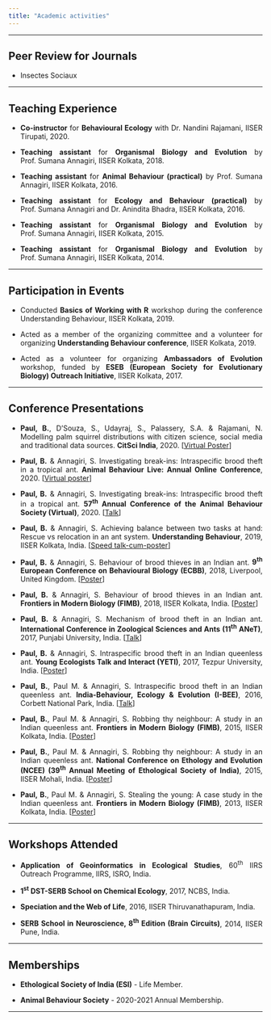 ```yaml
---
title: "Academic activities"
---
```


<style>
body {
text-align: justify}
</style>

----

## Peer Review for Journals

* Insectes Sociaux

----

## Teaching Experience

* **Co-instructor** for **Behavioural Ecology** with Dr. Nandini Rajamani, IISER Tirupati, 2020.

* **Teaching assistant** for **Organismal Biology and Evolution** by Prof. Sumana Annagiri, IISER Kolkata, 2018.

* **Teaching assistant** for **Animal Behaviour (practical)** by Prof. Sumana Annagiri, IISER Kolkata, 2016.

* **Teaching assistant** for **Ecology and Behaviour (practical)** by Prof. Sumana Annagiri and Dr. Anindita Bhadra, IISER Kolkata, 2016.

* **Teaching assistant** for **Organismal Biology and Evolution** by Prof. Sumana Annagiri, IISER Kolkata, 2015.

* **Teaching assistant** for **Organismal Biology and Evolution** by Prof. Sumana Annagiri, IISER Kolkata, 2014.

----

## Participation in Events

* Conducted **Basics of Working with R** workshop during the conference Understanding Behaviour, IISER Kolkata, 2019.

* Acted as a member of the organizing committee and a volunteer for organizing **Understanding Behaviour conference**, IISER Kolkata, 2019.

* Acted as a volunteer for organizing **Ambassadors of Evolution** workshop, funded by **ESEB (European Society for Evolutionary Biology) Outreach Initiative**, IISER Kolkata, 2017.

----

## Conference Presentations

* **Paul, B.**, D’Souza, S., Udayraj, S., Palassery, S.A. & Rajamani, N. Modelling palm squirrel distributions with citizen science, social media and traditional data sources. **CitSci India**, 2020. [<a href='https://www.youtube.com/watch?v=46J04wwx_jg' target='_blank'>Virtual Poster</a>]

* **Paul, B.** & Annagiri, S. Investigating break-ins: Intraspecific brood theft in a tropical ant. **Animal Behaviour Live: Annual Online Conference**, 2020. [<a href='https://www.youtube.com/watch?v=y-OlWCHaDcE' target='_blank'>Virtual poster</a>]

* **Paul, B.** & Annagiri, S. Investigating break-ins: Intraspecific brood theft in a tropical ant. **57<sup>th</sup> Annual Conference of the Animal Behaviour Society (Virtual)**, 2020. [<a href='https://www.youtube.com/watch?v=zT7VRbIiBLs' target='_blank'>Talk</a>]

* **Paul, B.** & Annagiri, S. Achieving balance between two tasks at hand: Rescue vs relocation in an ant system. **Understanding Behaviour**, 2019, IISER Kolkata, India. [<a href='docs/understanding_behaviour_2019_poster.pdf' target='_blank'>Speed talk-cum-poster</a>]

* **Paul, B.** & Annagiri, S. Behaviour of brood thieves in an Indian ant. **9<sup>th</sup> European Conference on Behavioural Biology (ECBB)**, 2018, Liverpool, United Kingdom. [<a href='docs/ECBB_2018_poster.pdf' target='_blank'>Poster</a>]

* **Paul, B.** & Annagiri, S. Behaviour of brood thieves in an Indian ant. **Frontiers in Modern Biology (FIMB)**, 2018, IISER Kolkata, India. [<a href='docs/FIMB_2018_Poster.pdf' target='_blank'>Poster</a>]

* **Paul, B.** & Annagiri, S. Mechanism of brood theft in an Indian ant. **International Conference in Zoological Sciences and Ants (11<sup>th</sup> ANeT)**, 2017, Punjabi University, India. [<a href='docs/ANET_2017_talk.pdf' target='_blank'>Talk</a>]

* **Paul, B.** & Annagiri, S. Intraspecific brood theft in an Indian queenless
ant. **Young Ecologists Talk and Interact (YETI)**, 2017, Tezpur University, India. [<a href='docs/YETI_2017_poster.pdf' target='_blank'>Poster</a>]

* **Paul, B.**, Paul M. & Annagiri, S. Intraspecific brood theft in an Indian
queenless ant. **India-Behaviour, Ecology & Evolution (I-BEE)**, 2016, Corbett National Park, India. [<a href='docs/IBEE_2016_talk.pdf' target='_blank'>Talk</a>]

* **Paul, B.**, Paul M. & Annagiri, S. Robbing thy neighbour: A study in an
Indian queenless ant. **Frontiers in Modern Biology (FIMB)**, 2015, IISER Kolkata, India. [<a  href='docs/NCEE_2015_poster.pdf' target='_blank'>Poster</a>]

* **Paul, B.**, Paul M. & Annagiri, S. Robbing thy neighbour: A study in an
Indian queenless ant. **National Conference on Ethology and Evolution (NCEE) (39<sup>th</sup> Annual Meeting of Ethological Society of India)**, 2015, IISER Mohali, India. [<a  href='docs/NCEE_2015_poster.pdf' target='_blank'>Poster</a>]

* **Paul, B.**, Paul M. & Annagiri, S. Stealing the young: A case study in the
Indian queenless ant. **Frontiers in Modern Biology (FIMB)**, 2013, IISER Kolkata, India. [<a href='docs/FIMB_2013_poster.pdf' target='_blank'>Poster</a>]

----

## Workshops Attended

* **Application of Geoinformatics in Ecological Studies**, 60<sup>th</sup> IIRS Outreach Programme, IIRS, ISRO, India.

* **1<sup>st</sup> DST-SERB School on Chemical Ecology**, 2017, NCBS, India.

* **Speciation and the Web of Life**, 2016, IISER Thiruvanathapuram, India.

* **SERB School in Neuroscience, 8<sup>th</sup> Edition (Brain Circuits)**, 2014, IISER Pune, India.

----

## Memberships

* **Ethological Society of India (ESI)** - Life Member.

* **Animal Behaviour Society** - 2020-2021 Annual Membership.

----